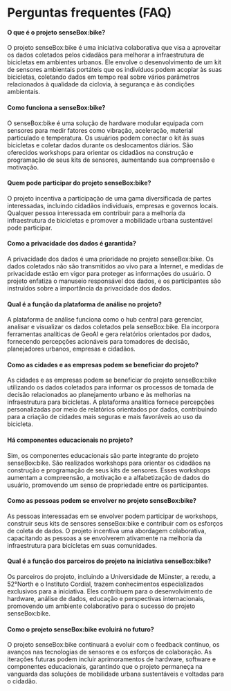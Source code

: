 # Perguntas frequentes (FAQ)

#### O que é o projeto senseBox:bike?
O projeto senseBox:bike é uma iniciativa colaborativa que visa a aproveitar os dados coletados pelos cidadãos para melhorar a infraestrutura de bicicletas em ambientes urbanos. Ele envolve o desenvolvimento de um kit de sensores ambientais portáteis que os indivíduos podem acoplar às suas bicicletas, coletando dados em tempo real sobre vários parâmetros relacionados à qualidade da ciclovia, à segurança e às condições ambientais.

#### Como funciona a senseBox:bike?
O senseBox:bike é uma solução de hardware modular equipada com sensores para medir fatores como vibração, aceleração, material particulado e temperatura. Os usuários podem conectar o kit às suas bicicletas e coletar dados durante os deslocamentos diários. São oferecidos workshops para orientar os cidadãos na construção e programação de seus kits de sensores, aumentando sua compreensão e motivação.

#### Quem pode participar do projeto senseBox:bike?
O projeto incentiva a participação de uma gama diversificada de partes interessadas, incluindo cidadãos individuais, empresas e governos locais. Qualquer pessoa interessada em contribuir para a melhoria da infraestrutura de bicicletas e promover a mobilidade urbana sustentável pode participar.

#### Como a privacidade dos dados é garantida?
A privacidade dos dados é uma prioridade no projeto senseBox:bike. Os dados coletados não são transmitidos ao vivo para a Internet, e medidas de privacidade estão em vigor para proteger as informações do usuário. O projeto enfatiza o manuseio responsável dos dados, e os participantes são instruídos sobre a importância da privacidade dos dados.

#### Qual é a função da plataforma de análise no projeto?
A plataforma de análise funciona como o hub central para gerenciar, analisar e visualizar os dados coletados pela senseBox:bike. Ela incorpora ferramentas analíticas de GeoAI e gera relatórios orientados por dados, fornecendo percepções acionáveis para tomadores de decisão, planejadores urbanos, empresas e cidadãos.

#### Como as cidades e as empresas podem se beneficiar do projeto?
As cidades e as empresas podem se beneficiar do projeto senseBox:bike utilizando os dados coletados para informar os processos de tomada de decisão relacionados ao planejamento urbano e às melhorias na infraestrutura para bicicletas. A plataforma analítica fornece percepções personalizadas por meio de relatórios orientados por dados, contribuindo para a criação de cidades mais seguras e mais favoráveis ao uso da bicicleta.

#### Há componentes educacionais no projeto?
Sim, os componentes educacionais são parte integrante do projeto senseBox:bike. São realizados workshops para orientar os cidadãos na construção e programação de seus kits de sensores. Esses workshops aumentam a compreensão, a motivação e a alfabetização de dados do usuário, promovendo um senso de propriedade entre os participantes.

#### Como as pessoas podem se envolver no projeto senseBox:bike?
As pessoas interessadas em se envolver podem participar de workshops, construir seus kits de sensores senseBox:bike e contribuir com os esforços de coleta de dados. O projeto incentiva uma abordagem colaborativa, capacitando as pessoas a se envolverem ativamente na melhoria da infraestrutura para bicicletas em suas comunidades.

#### Qual é a função dos parceiros do projeto na iniciativa senseBox:bike?
Os parceiros do projeto, incluindo a Universidade de Münster, a re:edu, a 52°North e o Instituto Cordial, trazem conhecimentos especializados exclusivos para a iniciativa. Eles contribuem para o desenvolvimento de hardware, análise de dados, educação e perspectivas internacionais, promovendo um ambiente colaborativo para o sucesso do projeto senseBox:bike.

#### Como o projeto senseBox:bike evoluirá no futuro?
O projeto senseBox:bike continuará a evoluir com o feedback contínuo, os avanços nas tecnologias de sensores e os esforços de colaboração. As iterações futuras podem incluir aprimoramentos de hardware, software e componentes educacionais, garantindo que o projeto permaneça na vanguarda das soluções de mobilidade urbana sustentáveis e voltadas para o cidadão.